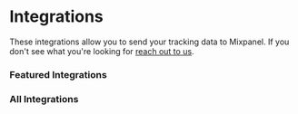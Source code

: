 # Integrations


These integrations allow you to send your tracking data to Mixpanel. If you don't see what 
you're looking for [reach out to us](https://mixpanel.com/get-support).

### Featured Integrations

<Cards>
  <Card icon title="Segment" href="/docs/tracking-methods/integrations/segment" />
  <Card icon title="Google Tag Manager" href="/docs/tracking-methods/integrations/google-tag-manager" />
</Cards>

### All Integrations

<Cards>
  <Card icon title="Amazon S3" href="/docs/tracking-methods/integrations/amazon-s3" />
  <Card icon title="CMS & E-Commerce" href="/docs/tracking-methods/integrations/cms-ecommerce" />
  <Card icon title="Customer.io" href="https://customer.io/docs/cdp/destinations/connections/mixpanel?utm_source=mixpanel&utm_medium=partner" />
  <Card icon title="Freshpaint" href="/docs/tracking-methods/integrations/freshpaint" />
  <Card icon title="Google Cloud Storage" href="/docs/tracking-methods/integrations/google-cloud-storage" />
  <Card icon title="Google Pubsub" href="/docs/tracking-methods/integrations/google-pubsub" />
  <Card icon title="Google Sheets ↗" href="https://workspace.google.com/marketplace/app/sheets_%E2%87%94_mixpanel/1078767167468" />
  <Card icon title="Launch Darkly" href="/docs/tracking-methods/integrations/launchdarkly" />
  <Card icon title="mParticle" href="/docs/tracking-methods/integrations/mparticle" />
  <Card icon title="Mobile Attribution Tracking" href="/docs/tracking-methods/integrations/mobile-attribution-tracking" />
  <Card icon title="Rudderstack" href="/docs/tracking-methods/integrations/rudderstack" />
  <Card icon title="Shopify ↗" href="https://apps.shopify.com/vendo?utm_source=mixpanel&utm_medium=partner" />
  <Card icon title="Snowplow" href="/docs/tracking-methods/integrations/snowplow" />
  <Card icon title="Stripe" href="/docs/tracking-methods/integrations/stripe" />
  <Card icon title="Tealium" href="/docs/tracking-methods/integrations/tealium" />
</Cards>
